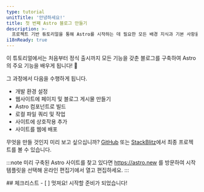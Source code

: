 ```yaml
---
type: tutorial
unitTitle: '안녕하세요!'
title: 첫 번째 Astro 블로그 만들기
description: >-
  프로젝트 기반 튜토리얼을 통해 Astro를 시작하는 데 필요한 모든 배경 지식과 기본 사항을 알아보세요!
i18nReady: true
---
```



<Lede> 이 튜토리얼에서는 처음부터 정식 출시까지 모든 기능을 갖춘 블로그를 구축하여 Astro의 주요 기능을 배우게 됩니다! 🚀 </Lede>

그 과정에서 다음을 수행하게 됩니다. 
- 개발 환경 설정
- 웹사이트에 페이지 및 블로그 게시물 만들기
- Astro 컴포넌트로 빌드
- 로컬 파일 쿼리 및 작업
- 사이트에 상호작용 추가
- 사이트를 웹에 배포

무엇을 만들 것인지 미리 보고 싶으십니까? [GitHub](https://github.com/withastro/blog-tutorial-demo) 또는 [StackBlitz](https://stackblitz.com/github/withastro/blog-tutorial-demo/tree/complete?file=src%2Fpages%2Findex.astro)에서 최종 프로젝트를 볼 수 있습니다. 

:::note
미리 구축된 Astro 사이트를 찾고 있다면 https://astro.new 를 방문하여 시작 템플릿을 선택해 온라인 편집기에서 열고 편집하세요.
::: 

<Box icon="check-list">
## 체크리스트

<Checklist>
- [ ] 멋져요! 시작할 준비가 되었습니다!
</Checklist>
</Box>

